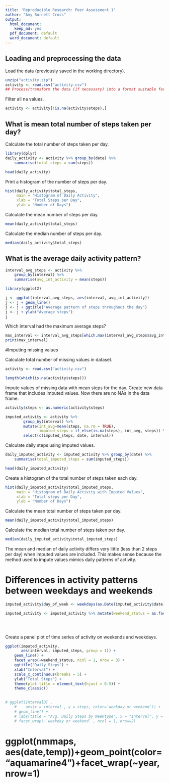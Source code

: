 ```yaml
---
title: 'Reproducible Research: Peer Assessment 1'
author: "Amy Burnett Cross"
output:
  html_document:
    keep_md: yes
  pdf_document: default
  word_document: default
---
```



## Loading and preprocessing the data

Load the data (previously saved in the working directory).
```r
unzip("activity.zip")
activity <- read.csv("activity.csv")
## Process/transform the data (if necessary) into a format suitable for your analysis
```

Filter all na values.
```r
activity <- activity[!is.na(activity$steps),]

```


## What is mean total number of steps taken per day?
Calculate the total number of steps taken per day.
```r
library(dplyr)
daily_activity <- activity %>% group_by(date) %>%
    summarise(total_steps = sum(steps))

head(daily_activity)
```

Print a histogram of the number of steps per day.
```r
hist(daily_activity$total_steps,
     main = "Histogram of Daily Activity",
     xlab = "Total Steps per Day",
     ylab = "Number of Days")
```

Calculate the mean number of steps per day.
```r
mean(daily_activity$total_steps)
```

Calculate the median number of steps per day.
```r
median(daily_activity$total_steps)
```

## What is the average daily activity pattern?

```r
interval_avg_steps <- activity %>%
    group_by(interval) %>%
    summarise(avg_int_activity = mean(steps))

library(ggplot2)

j <- ggplot(interval_avg_steps, aes(interval, avg_int_activity))
j <- j + geom_line()
j <- j + ggtitle("Average pattern of steps throughout the day")
j <- j + ylab("Average steps")
j

```

Which interval had the maximum average steps?
```r
max_interval <- interval_avg_steps[which.max(interval_avg_steps$avg_int_activity), ]
print(max_interval)
```

#Imputing missing values


Calculate total number of missing values in dataset.
```r
activity <- read.csv("activity.csv")

length(which(is.na(activity$steps)))

```

Impute values of missing data with mean steps for the day. Create new data frame that includes imputed values. Now there are no NAs in the data frame.
```r
activity$steps <- as.numeric(activity$steps)

imputed_activity <- activity %>% 
        group_by(interval) %>%
        mutate(int_avg=mean(steps, na.rm = TRUE),
               imputed_steps = if_else(is.na(steps), int_avg, steps)) %>%
        select(c(imputed_steps, date, interval))
```

Calculate daily steps using imputed values.
```r
daily_imputed_activity <- imputed_activity %>% group_by(date) %>%
    summarise(total_imputed_steps = sum(imputed_steps))

head(daily_imputed_activity)
```


Create a histogram of the total number of steps taken each day.
```r
hist(daily_imputed_activity$total_imputed_steps,
     main = "Histogram of Daily Activity with Imputed Values",
     xlab = "Total steps per Day",
     ylab = "Number of Days")
```

Calculate the mean total number of steps taken per day.
```r
mean(daily_imputed_activity$total_imputed_steps)
```

Calculate the median total number of steps taken per day.
```r
median(daily_imputed_activity$total_imputed_steps)

```

The mean and median of daily activity differs very little (less than 2 steps per day) when imputed values are included. This makes sense because the method used to impute values mimics daily patterns of activity.


# Differences in activity patterns between weekdays and weekends

```r
imputed_activity$day_of_week <- weekdays(as.Date(imputed_activity$date))

imputed_activity <- imputed_activity %>% mutate(weekend_status = as.factor(if_else(day_of_week 
                                                                                     %in% (c("Saturday", "Sunday")), 
                                                                                     "Weekend", "Weekday")))



```

Create a panel plot of time series of activity on weekends and weekdays.
```r
ggplot(imputed_activity, 
       aes(interval, imputed_steps, group = 1)) + 
    geom_line() +
    facet_wrap(~weekend_status, ncol = 1, nrow = 3) +
    ggtitle("Daily Steps") +
    xlab("Interval") +
    scale_x_continuous(breaks = 5) +
    ylab("Total Steps") +
    theme(plot.title = element_text(hjust = 0.5)) +
    theme_classic()
    

# ggplot(IntervalDT , 
    #    aes(x = interval , y = steps, color=`weekday or weekend`)) + 
    # geom_line() + 
    # labs(title = "Avg. Daily Steps by Weektype", x = "Interval", y = "No. of Steps") + 
    # facet_wrap(~`weekday or weekend` , ncol = 1, nrow=2)
```

# ggplot(nmmaps, aes(date,temp))+geom_point(color="aquamarine4")+facet_wrap(~year, nrow=1)





